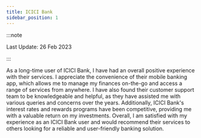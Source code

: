 ```yaml
---
title: ICICI Bank
sidebar_position: 1
---
```

:::note

Last Update: 26 Feb 2023

:::


As a long-time user of ICICI Bank, I have had an overall positive experience with their services. I appreciate the convenience of their mobile banking app, which allows me to manage my finances on-the-go and access a range of services from anywhere. I have also found their customer support team to be knowledgeable and helpful, as they have assisted me with various queries and concerns over the years. Additionally, ICICI Bank's interest rates and rewards programs have been competitive, providing me with a valuable return on my investments. Overall, I am satisfied with my experience as an ICICI Bank user and would recommend their services to others looking for a reliable and user-friendly banking solution.